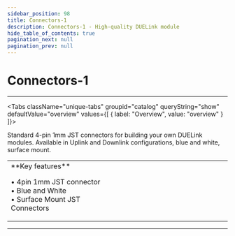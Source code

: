 ```yaml
---
sidebar_position: 98
title: Connectors-1
description: Connectors-1 - High-quality DUELink module
hide_table_of_contents: true
pagination_next: null
pagination_prev: null
---
```



# Connectors-1

<ImageSection 
  product="axconnectors-a"
  tagline="DUELink JST Connectors"
/>

---

<Tabs className="unique-tabs" groupid="catalog" queryString="show" defaultValue="overview"
  values={[
    {
        label: "Overview",
        value: "overview"
    }
]}>

<TabItem value="overview">

Standard 4-pin 1mm JST connectors for building your own DUELink modules. Available in Uplink and Downlink configurations, blue and white, surface mount.

<table><td width='50%'>
**Key features**

• 4pin 1mm JST connector<br/>
• Blue and White<br/>
• Surface Mount JST Connectors<br/>

</td><td width='50%'>

</td></table>

</TabItem>



</Tabs>

---

<OrderSection
    product="DUELink Connectors-1"
    partnumber="GDL-AXCONNECTORS-A"
    price="$0.00"
/>
